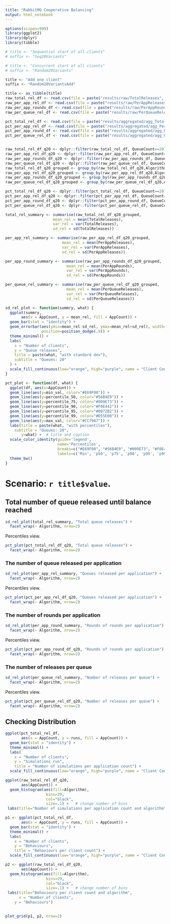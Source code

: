 ```yaml
---
title: "RabbitMQ Cooperative Balancing"
output: html_notebook
---
```


```r
options(scipen=999)
library(ggplot2)
library(dplyr)
library(tibble)

# title <- "Sequential start of all clients"
# suffix <- "Seq20Variants"

# title <- "Concurrent start of all clients"
# suffix <- "Random20Variants"

title <- "Add one client"
suffix <- "Random20VariantsAdd"

title <- as_tibble(title)
raw_total_rel_df <- read.csv(file = paste("results/raw/TotalReleases", suffix, ".csv", sep=""), stringsAsFactors = TRUE)
raw_per_app_rel_df <- read.csv(file = paste("results/raw/PerAppReleases", suffix, ".csv", sep=""), stringsAsFactors = TRUE)
raw_per_app_rounds_df <- read.csv(file = paste("results/raw/PerAppRounds", suffix, ".csv", sep=""), stringsAsFactors = TRUE)
raw_per_queue_rel_df <- read.csv(file = paste("results/raw/PerQueueReleases", suffix, ".csv", sep=""), stringsAsFactors = TRUE)

pct_total_rel_df <- read.csv(file = paste("results/aggregated/agg_TotalReleases", suffix, ".csv", sep=""), stringsAsFactors = TRUE)
pct_per_app_rel_df <- read.csv(file = paste("results/aggregated/agg_PerAppReleases", suffix, ".csv", sep=""), stringsAsFactors = TRUE)
pct_per_app_round_df <- read.csv(file = paste("results/aggregated/agg_PerAppRounds", suffix, ".csv", sep=""), stringsAsFactors = TRUE)
pct_per_queue_rel_df <- read.csv(file = paste("results/aggregated/agg_PerQueueReleases", suffix, ".csv", sep=""), stringsAsFactors = TRUE)


raw_total_rel_df_q20 <- dplyr::filter(raw_total_rel_df, QueueCount==20)
raw_per_app_rel_df_q20 <- dplyr::filter(raw_per_app_rel_df, QueueCount==20)
raw_per_app_rounds_df_q20 <- dplyr::filter(raw_per_app_rounds_df, QueueCount==20)
raw_per_queue_rel_df_q20 <- dplyr::filter(raw_per_queue_rel_df, QueueCount==20)
raw_total_rel_df_q20_grouped <- group_by(raw_total_rel_df_q20,Algorithm,AppCount)
raw_per_app_rel_df_q20_grouped <- group_by(raw_per_app_rel_df_q20,Algorithm,AppCount)
raw_per_app_rounds_df_q20_grouped <- group_by(raw_per_app_rounds_df_q20,Algorithm,AppCount)
raw_per_queue_rel_df_q20_grouped <- group_by(raw_per_queue_rel_df_q20,Algorithm,AppCount)

pct_total_rel_df_q20 <- dplyr::filter(pct_total_rel_df, QueueCount==20)
pct_per_app_rel_df_q20 <- dplyr::filter(pct_per_app_rel_df, QueueCount==20)
pct_per_app_round_df_q20 <- dplyr::filter(pct_per_app_round_df, QueueCount==20)
pct_per_queue_rel_df_q20 <- dplyr::filter(pct_per_queue_rel_df, QueueCount==20)

total_rel_summary <- summarise(raw_total_rel_df_q20_grouped,
                     mean_rel = mean(TotalReleases),
                     var_rel = var(TotalReleases),
                     sd_rel = sd(TotalReleases))

per_app_rel_summary <- summarise(raw_per_app_rel_df_q20_grouped,
                         mean_rel = mean(PerAppReleases),
                         var_rel = var(PerAppReleases),
                         sd_rel = sd(PerAppReleases))

per_app_round_summary <- summarise(raw_per_app_rounds_df_q20_grouped,
                           mean_rel = mean(PerAppRounds),
                           var_rel = var(PerAppRounds),
                           sd_rel = sd(PerAppRounds))

per_queue_rel_summary <- summarise(raw_per_queue_rel_df_q20_grouped,
                           mean_rel = mean(PerQueueReleases),
                           var_rel = var(PerQueueReleases),
                           sd_rel = sd(PerQueueReleases))

sd_rel_plot <- function(summry, what) {
  ggplot(summry, 
       aes(x = AppCount, y = mean_rel, fill = AppCount)) +
  geom_bar(stat = "identity") +
  geom_errorbar(aes(ymin=mean_rel-sd_rel, ymax=mean_rel+sd_rel), width=.2,
                position=position_dodge(.9)) +
  theme_minimal() +
  labs(
    x = "Number of clients",
    y = "Queue releases",
    title = paste(what, "with standard dev"),
    subtitle = "Queues: 20"
  ) +
  scale_fill_continuous(low="orange", high="purple", name = "Client Count")
}

pct_plot <- function(df, what) {
  ggplot(df, aes(x=AppCount)) + 
  geom_line(aes(y=min_val, color="#E69F00")) +
  geom_line(aes(y=percentile_50, color="#56B4E9")) +
  geom_line(aes(y=percentile_75, color="#009E73")) +
  geom_line(aes(y=percentile_90, color="#F0E442")) +
  geom_line(aes(y=percentile_95, color="#0072B2")) +
  geom_line(aes(y=percentile_99, color="#D55E00")) +
  geom_line(aes(y=max_val, color="#CC79A7")) +
  labs(title = paste(what, "with percentiles"),
    subtitle = "Queues: 20",
       y=what) +  # title and caption
  scale_color_identity(guide='legend',
                       name='Percentiles',
                       breaks=c("#E69F00", "#56B4E9", "#009E73", "#F0E442", "#0072B2", "#D55E00", "#CC79A7"),
                       labels=c('Min', 'p50', 'p75', 'p90', 'p95', 'p99', 'Max')) +
  theme_bw()
}
```

# Scenario: `r title$value`.

## Total number of queue released until balance reached

```r
sd_rel_plot(total_rel_summary, "Total queue releases") +
  facet_wrap(~ Algorithm, nrow=2)
```

Percentiles view.

```r
pct_plot(pct_total_rel_df_q20, "Total queue releases") +
  facet_wrap(~ Algorithm, nrow=2)
```

### The number of queue released per application

```r
sd_rel_plot(per_app_rel_summary, "Queues released per application") +
  facet_wrap(~ Algorithm, nrow=2)
```

Percentiles view.

```r
pct_plot(pct_per_app_rel_df_q20, "Queues released per application") +
  facet_wrap(~ Algorithm, nrow=2)
```

### The number of rounds per application

```r
sd_rel_plot(per_app_round_summary, "Rounds of rounds per application") +
  facet_wrap(~ Algorithm, nrow=2)
```

Percentiles view.

```r
pct_plot(pct_per_app_round_df_q20, "Rounds of rounds per application") +
  facet_wrap(~ Algorithm, nrow=2)
```

### The number of releases per queue

```r
sd_rel_plot(per_queue_rel_summary, "Number of releases per queue") +
  facet_wrap(~ Algorithm, nrow=2)
```

Percentiles view.

```r
pct_plot(pct_per_queue_rel_df_q20, "Number of releases per queue") +
  facet_wrap(~ Algorithm, nrow=2)
```

## Checking Distribution

```r
ggplot(pct_total_rel_df, 
       aes(x = AppCount, y = runs, fill = AppCount)) +
  geom_bar(stat = "identity") +
  theme_minimal() +
  labs(
    x = "Number of clients",
    y = "Simulations run",
    title = "Number of simulations per application count") +
  scale_fill_continuous(low="orange", high="purple", name = "Client Count")  
```

```r
ggplot(raw_total_rel_df_q20, 
       aes(AppCount)) +   
  geom_histogram(aes(fill=Algorithm),
                  bins=29,
                  col="black",
                  size=.1) +   # change number of bins
 labs(title="Number of simulations per application count and algorithm")
```

```r
p1 <- ggplot(pct_total_rel_df, 
       aes(x = AppCount, y = runs, fill = AppCount)) +
  geom_bar(stat = "identity") +
  theme_minimal() +
  labs(
    x = "Number of clients",
    y = "Behaviours",
    title = "Behaviours per client count") +
  scale_fill_continuous(low="orange", high="purple", name = "Client Count")  

p2 <- ggplot(raw_total_rel_df_q20, 
       aes(AppCount)) +   
  geom_histogram(aes(fill=Algorithm),
                  bins=29,
                  col="black",
                  size=.1) +   # change number of bins
 labs(title="Behaviours per client count and algorithm",
      x = "Number of clients",
    y = "Behaviours")
  

plot_grid(p1, p2, nrow=2)
```